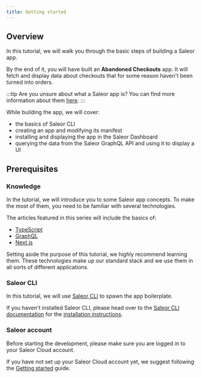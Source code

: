 ```yaml
---
title: Getting started
---
```


## Overview

In this tutorial, we will walk you through the basic steps of building a Saleor app.

By the end of it, you will have built an **Abandoned Checkouts** app. It will fetch and display data about checkouts that for some reason haven't been turned into orders.

:::tip
Are you unsure about what a Saleor app is? You can find more information about them [here](developer/extending/apps/overview).
:::

While building the app, we will cover:

- the basics of Saleor CLI
- creating an app and modifying its manifest
- installing and displaying the app in the Saleor Dashboard
- querying the data from the Saleor GraphQL API and using it to display a UI

## Prerequisites

### Knowledge

In the tutorial, we will introduce you to some Saleor app concepts. To make the most of them, you need to be familiar with several technologies.

The articles featured in this series will include the basics of:

- [TypeScript](https://www.typescriptlang.org/)
- [GraphQL](https://graphql.org/)
- [Next.js](https://nextjs.org/)

Setting aside the purpose of this tutorial, we highly recommend learning them. These technologies make up our standard stack and we use them in all sorts of different applications.

### Saleor CLI

In this tutorial, we will use [Saleor CLI](cli.mdx) to spawn the app boilerplate.

If you haven't installed Saleor CLI, please head over to the [Saleor CLI documentation](/cli.mdx) for the [installation instructions](/cli.mdx#installing-the-cli).

### Saleor account

Before starting the development, please make sure you are logged in to your Saleor Cloud account.

If you have not set up your Saleor Cloud account yet, we suggest following the [Getting started](cloud.mdx#getting-started) guide.
